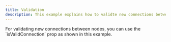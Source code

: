 ```yaml
---
title: Validation
description: This example explains how to validte new connections between nodes.
---
```



<ExampleLayout>
For validating new connections between nodes, you can use the `isValidConnection` prop as shown in this example.

<CodeViewer codePath="examples/interaction/validation" framework="svelte" />

</ExampleLayout>
